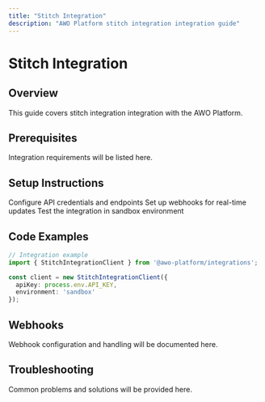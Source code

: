 ```yaml
---
title: "Stitch Integration"
description: "AWO Platform stitch integration integration guide"
---
```


# Stitch Integration

## Overview

<Info>
This guide covers stitch integration integration with the AWO Platform.
</Info>

## Prerequisites

Integration requirements will be listed here.

## Setup Instructions

<Steps>
  <Step title="API Configuration">
    Configure API credentials and endpoints
  </Step>
  <Step title="Webhook Setup">
    Set up webhooks for real-time updates
  </Step>
  <Step title="Testing">
    Test the integration in sandbox environment
  </Step>
</Steps>

## Code Examples

```typescript
// Integration example
import { StitchIntegrationClient } from '@awo-platform/integrations';

const client = new StitchIntegrationClient({
  apiKey: process.env.API_KEY,
  environment: 'sandbox'
});
```

## Webhooks

Webhook configuration and handling will be documented here.

## Troubleshooting

<Accordion title="Common Integration Issues">
Common problems and solutions will be provided here.
</Accordion>
